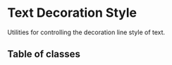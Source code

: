 # Text Decoration Style

Utilities for controlling the decoration line style of text.

## Table of classes


<Table elements={elements} />

